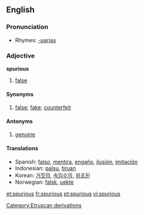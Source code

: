 ==English==

===Pronunciation===
*Rhymes: [[Rhymes:English:-ʊəriəs|-ʊəriəs]]

=== Adjective ===
'''spurious'''
# [[false]]
==== Synonyms ====
#[[false]]; [[fake]]; [[counterfeit]]
==== Antonyms ====
#[[genuine]]
==== Translations ====
*Spanish: [[falso]], [[mentira]], [[engaño]], [[ilusión]], [[imitación]]
*Indonesian: [[palsu]], [[tiru|tiruan]]
*Korean: [[거짓의]], [[속임수의]], [[위조된]]
*Norwegian: [[falsk]], [[uekte]]


[[Category:Etruscan derivations]]

[[et:spurious]]
[[fr:spurious]]
[[pt:spurious]]
[[vi:spurious]]